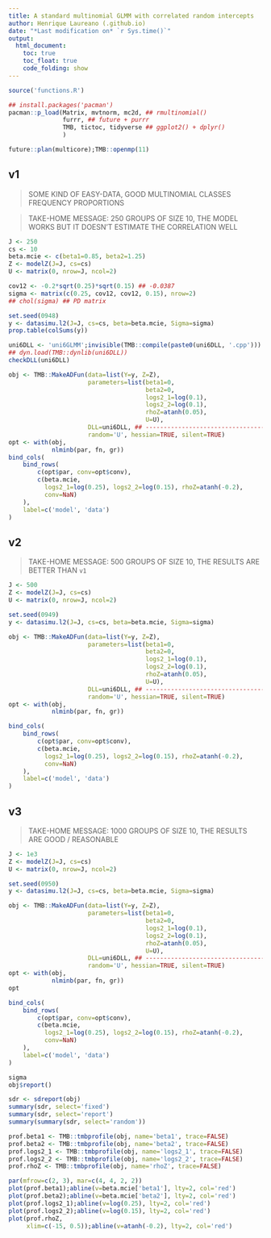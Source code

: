 ```yaml
---
title: A standard multinomial GLMM with correlated random intercepts
author: Henrique Laureano (.github.io)
date: "*Last modification on* `r Sys.time()`"
output:
  html_document:
    toc: true
    toc_float: true
    code_folding: show
---
```


```r
source('functions.R')

## install.packages('pacman')
pacman::p_load(Matrix, mvtnorm, mc2d, ## rmultinomial()
               furrr, ## future + purrr
               TMB, tictoc, tidyverse ## ggplot2() + dplyr()
               )

future::plan(multicore);TMB::openmp(11)
```

## v1

> SOME KIND OF EASY-DATA, GOOD MULTINOMIAL CLASSES FREQUENCY PROPORTIONS

> TAKE-HOME MESSAGE: 250 GROUPS OF SIZE 10, THE MODEL WORKS BUT IT
> DOESN'T ESTIMATE THE CORRELATION WELL

```r
J <- 250
cs <- 10
beta.mcie <- c(beta1=0.85, beta2=1.25)
Z <- modelZ(J=J, cs=cs)
U <- matrix(0, nrow=J, ncol=2)

cov12 <- -0.2*sqrt(0.25)*sqrt(0.15) ## -0.0387
sigma <- matrix(c(0.25, cov12, cov12, 0.15), nrow=2)
## chol(sigma) ## PD matrix

set.seed(0948)
y <- datasimu.l2(J=J, cs=cs, beta=beta.mcie, Sigma=sigma)
prop.table(colSums(y))

uni6DLL <- 'uni6GLMM';invisible(TMB::compile(paste0(uni6DLL, '.cpp')))
## dyn.load(TMB::dynlib(uni6DLL))
checkDLL(uni6DLL)

obj <- TMB::MakeADFun(data=list(Y=y, Z=Z),
                      parameters=list(beta1=0,
                                      beta2=0,
                                      logs2_1=log(0.1),
                                      logs2_2=log(0.1),
                                      rhoZ=atanh(0.05), 
                                      U=U),
                      DLL=uni6DLL, ## ----------------------------------
                      random='U', hessian=TRUE, silent=TRUE)
opt <- with(obj,
            nlminb(par, fn, gr))
bind_cols(
    bind_rows(
        c(opt$par, conv=opt$conv),
        c(beta.mcie,
          logs2_1=log(0.25), logs2_2=log(0.15), rhoZ=atanh(-0.2),
          conv=NaN)
    ),
    label=c('model', 'data')
)
```

## v2

> TAKE-HOME MESSAGE: 500 GROUPS OF SIZE 10, THE RESULTS ARE BETTER THAN
> ``v1``

```r
J <- 500
Z <- modelZ(J=J, cs=cs)
U <- matrix(0, nrow=J, ncol=2)

set.seed(0949)
y <- datasimu.l2(J=J, cs=cs, beta=beta.mcie, Sigma=sigma)

obj <- TMB::MakeADFun(data=list(Y=y, Z=Z),
                      parameters=list(beta1=0,
                                      beta2=0,
                                      logs2_1=log(0.1),
                                      logs2_2=log(0.1),
                                      rhoZ=atanh(0.05), 
                                      U=U),
                      DLL=uni6DLL, ## ----------------------------------
                      random='U', hessian=TRUE, silent=TRUE)
opt <- with(obj,
            nlminb(par, fn, gr))

bind_cols(
    bind_rows(
        c(opt$par, conv=opt$conv),
        c(beta.mcie,
          logs2_1=log(0.25), logs2_2=log(0.15), rhoZ=atanh(-0.2),
          conv=NaN)
    ),
    label=c('model', 'data')
)
```

## v3

> TAKE-HOME MESSAGE: 1000 GROUPS OF SIZE 10, THE RESULTS ARE GOOD /
> REASONABLE

```r
J <- 1e3
Z <- modelZ(J=J, cs=cs)
U <- matrix(0, nrow=J, ncol=2)

set.seed(0950)
y <- datasimu.l2(J=J, cs=cs, beta=beta.mcie, Sigma=sigma)

obj <- TMB::MakeADFun(data=list(Y=y, Z=Z),
                      parameters=list(beta1=0,
                                      beta2=0,
                                      logs2_1=log(0.1),
                                      logs2_2=log(0.1),
                                      rhoZ=atanh(0.05), 
                                      U=U),
                      DLL=uni6DLL, ## ----------------------------------
                      random='U', hessian=TRUE, silent=TRUE)
opt <- with(obj,
            nlminb(par, fn, gr))
opt

bind_cols(
    bind_rows(
        c(opt$par, conv=opt$conv),
        c(beta.mcie,
          logs2_1=log(0.25), logs2_2=log(0.15), rhoZ=atanh(-0.2),
          conv=NaN)
    ),
    label=c('model', 'data')
)

sigma
obj$report()

sdr <- sdreport(obj)
summary(sdr, select='fixed')
summary(sdr, select='report')
summary(summary(sdr, select='random'))

prof.beta1 <- TMB::tmbprofile(obj, name='beta1', trace=FALSE)
prof.beta2 <- TMB::tmbprofile(obj, name='beta2', trace=FALSE)
prof.logs2_1 <- TMB::tmbprofile(obj, name='logs2_1', trace=FALSE)
prof.logs2_2 <- TMB::tmbprofile(obj, name='logs2_2', trace=FALSE)
prof.rhoZ <- TMB::tmbprofile(obj, name='rhoZ', trace=FALSE)

par(mfrow=c(2, 3), mar=c(4, 4, 2, 2))
plot(prof.beta1);abline(v=beta.mcie['beta1'], lty=2, col='red')
plot(prof.beta2);abline(v=beta.mcie['beta2'], lty=2, col='red')
plot(prof.logs2_1);abline(v=log(0.25), lty=2, col='red')
plot(prof.logs2_2);abline(v=log(0.15), lty=2, col='red')
plot(prof.rhoZ,
     xlim=c(-15, 0.5));abline(v=atanh(-0.2), lty=2, col='red')
```
